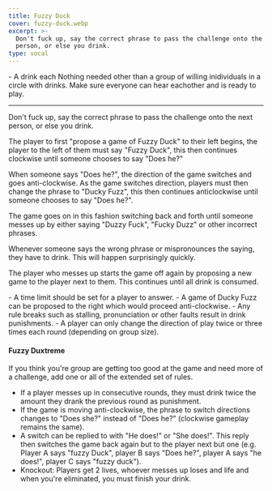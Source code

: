 ```yaml
---
title: Fuzzy Duck
cover: fuzzy-duck.webp
excerpt: >-
  Don't fuck up, say the correct phrase to pass the challenge onto the next
  person, or else you drink.
type: vocal
---
```


<GameHero
  cover="/BeerGoggleGames/images/fuzzy-duck.webp"
  alt="Fuzzy Duck"
/>

<GameSection title="Equipment" icon="/BeerGoggleGames/images/liquor.webp">
-   A drink each
</GameSection>

<GameSection title="Setup" icon="/BeerGoggleGames/images/settings.webp">
Nothing needed other than a group of willing inidividuals in a circle with drinks. Make sure everyone can hear eachother and is ready to play.

* * *
</GameSection>

<GameSection title="Aim of the Game" icon="/BeerGoggleGames/images/target.webp">
<p>Don't fuck up, say the correct phrase to pass the challenge onto the next person, or else you drink.</p>
</GameSection>

<GameSection title="How to Play" icon="/BeerGoggleGames/images/question.webp">
The player to first "propose a game of Fuzzy Duck" to their left begins, the player to the left of them must say "Fuzzy Duck", this then continues clockwise until someone chooses to say "Does he?"

When someone says "Does he?", the direction of the game switches and goes anti-clockwise. As the game switches direction, players must then change the phrase to "Ducky Fuzz", this then continues anticlockwise until someone chooses to say "Does he?".

The game goes on in this fashion switching back and forth until someone messes up by either saying "Duzzy Fuck", "Fucky Duzz" or other incorrect phrases.

Whenever someone says the wrong phrase or mispronounces the saying, they have to drink. This will happen surprisingly quickly.

The player who messes up starts the game off again by proposing a new game to the player next to them. This continues until all drink is consumed.
</GameSection>

<GameSection title="Rules" icon="/BeerGoggleGames/images/rules.webp">
-   A time limit should be set for a player to answer.
-   A game of Ducky Fuzz can be proposed to the right which would proceed anti-clockwise.
-   Any rule breaks such as stalling, pronunciation or other faults result in drink punishments.
-   A player can only change the direction of play twice or three times each round (depending on group size).
</GameSection>

<GameSection title="Special Edition" icon="/BeerGoggleGames/images/special.webp">

<h4>Fuzzy Duxtreme</h4>

If you think you're group are getting too good at the game and need more of a challenge, add one or all of the extended set of rules.

-   If a player messes up in consecutive rounds, they must drink twice the amount they drank the previous round as punishment.
-   If the game is moving anti-clockwise, the phrase to switch directions changes to "Does she?" instead of "Does he?" (clockwise gameplay remains the same).
-   A switch can be replied to with "He does!" or "She does!". This reply then switches the game back again but to the player next but one (e.g. Player A says "fuzzy Duck", player B says "Does he?", player A says "he does!", player C says "fuzzy duck").
-   Knockout: Players get 2 lives, whoever messes up loses and life and when you're eliminated, you must finish your drink.
</GameSection>

<ShareButtons title="Fuzzy Duck" />

<FeedbackCard>
</FeedbackCard>
